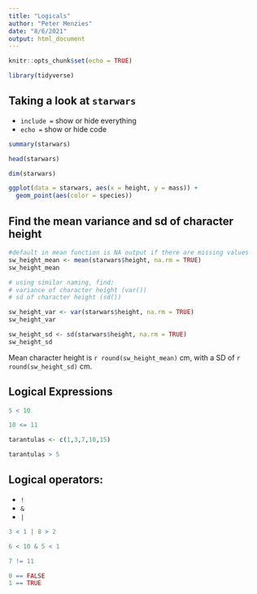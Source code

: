```yaml
---
title: "Logicals"
author: "Peter Menzies"
date: "8/6/2021"
output: html_document
---
```


```r
knitr::opts_chunk$set(echo = TRUE)

library(tidyverse)
```

## Taking a look at `starwars`

- `include =` show or hide everything
- `echo =` show or hide code

```r
summary(starwars)

head(starwars)

dim(starwars)
```

```r
ggplot(data = starwars, aes(x = height, y = mass)) +
  geom_point(aes(color = species))
```

## Find the mean variance and sd of character height

```r
#default in mean function is NA output if there are missing values
sw_height_mean <- mean(starwars$height, na.rm = TRUE)
sw_height_mean

# using similar naming, find:
# variance of character height (var())
# sd of character height (sd())

sw_height_var <- var(starwars$height, na.rm = TRUE)
sw_height_var

sw_height_sd <- sd(starwars$height, na.rm = TRUE)
sw_height_sd
```

Mean character height is `r round(sw_height_mean)` cm, with a SD of `r round(sw_height_sd)` cm.


## Logical Expressions

```r
5 < 10
```
```r
10 <= 11
```

```r
tarantulas <- c(1,3,7,10,15)

tarantulas > 5
```

## Logical operators:

- `!`
- `&`
- `|`

```r
3 < 1 | 8 > 2

6 < 10 & 5 < 1

7 != 11

0 == FALSE
1 == TRUE
```
